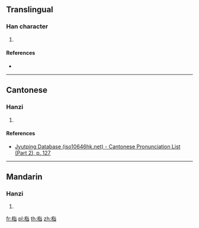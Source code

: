 ==Translingual==

===Han character===
{{Han char|rn=75|rad=木|as=06|sn=10|four=41961|canj=DPA,XDPA|ids=⿰[[木]][[旨]]}}

# {{defn|Han|sort=木06}}

====References====
* {{Han ref|kx=0524.090|dkj=14747|dj=0912.100|hdz=21203.030|uh=683A|ud=26682|bh=D1F2|bd=53746}}

----

==Cantonese==

===Hanzi===
{{yue-hanzi|jyut=[[ngai6]], [[ai6]]|y=ngai6, ai6}}

# {{defn|lang=yue|sort=木06}}

====References====
* [http://www.iso10646hk.net/jp/document/download.jsp Jyutping Database (iso10646hk.net) - Cantonese Pronunciation List (Part 2), p. 127]

----

==Mandarin==

===Hanzi===
{{cmn-hanzi|pin=[[yì]] ([[yi4]]), [[zhǐ]] ([[zhi3]])|wg=i<sup>4</sup>, chih<sup>3</sup>}}

# {{defn|lang=cmn|sort=木06}}

[[fr:栺]]
[[pl:栺]]
[[th:栺]]
[[zh:栺]]